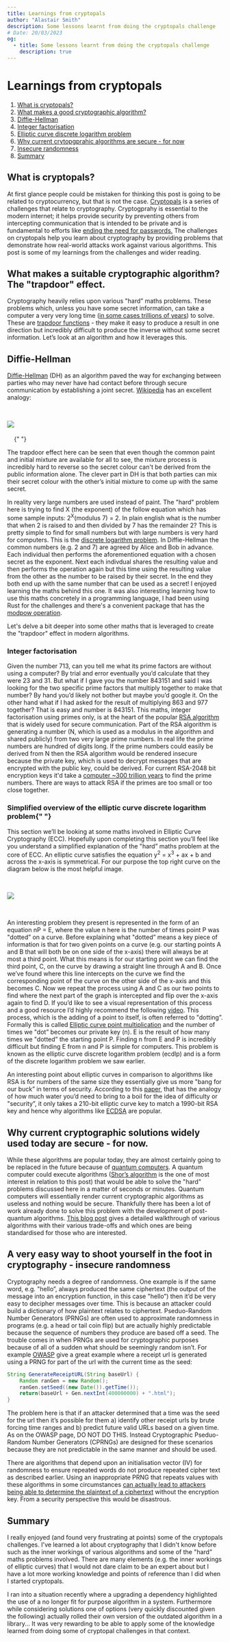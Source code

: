 ```yaml
---
title: Learnings from cryptopals
author: "Alastair Smith"
description: Some lessons learnt from doing the cryptopals challenge
# Date: 20/03/2023
og:
  - title: Some lessons learnt from doing the cryptopals challenge
    description: true
---
```



<Post>

# Learnings from cryptopals

1. [What is cryptopals?](#cryptopals)
2. [What makes a good cryptographic algorithm?](#trapdoor)
3. [Diffie-Hellman](#diffie-hellman)
4. [Integer factorisation](#integer-factorisation)
5. [Elliptic curve discrete logarithm problem](#ecdlp)
6. [Why current crytopgprahic algorithms are secure - for now](#secure-for-now)
7. [Insecure randomness](#insecure-randomness)
8. [Summary](#summary)

## What is cryptopals? <a name="cryptopals"></a>

At first glance people could be mistaken for thinking this post is going to be related to cryptocurrency, but that is not the case. [Cryptopals](https://cryptopals.com/) is a series of challenges that relate to cryptography. Cryptogprahy is essential to the modern internet; it helps provide security by preventing others from intercepting communication that is intended to be private and is fundamental to efforts like [ending the need for passwords.](https://blog.google/technology/safety-security/the-beginning-of-the-end-of-the-password/) The challenges on cryptopals help you learn about cryptography by providing problems that demonstrate how real-world attacks work against various algorithms. This post is some of my learnings from the challenges and wider reading.

## What makes a suitable cryptographic algorithm? The "trapdoor" effect. <a name="trapdoor"></a>

Cryptography heavily relies upon various "hard” maths problems. These problems which, unless you have some secret information, can take a computer a very very long time ([in some cases trillions of years](https://www.quintessencelabs.com/blog/breaking-rsa-encryption-update-state-art)) to solve. These are [trapdoor functions](https://en.wikipedia.org/wiki/Trapdoor_function) - they make it easy to produce a result in one direction but incredibly difficult to produce the inverse without some secret information. Let’s look at an algorithm and how it leverages this.

<a name="diffie-hellman"></a>
## Diffie-Hellman

[Diffie-Hellman](https://en.wikipedia.org/wiki/Diffie%E2%80%93Hellman_key_exchange#) (DH) as an algorithm paved the way for exchanging <ArticleLink href="https://en.wikipedia.org/wiki/Key_(cryptography)" text="crytographic keys"/> between parties who may never have had contact before through secure communication by establishing a joint secret. [Wikipedia](https://en.wikipedia.org/wiki/Diffie%E2%80%93Hellman_key_exchange) has an excellent analogy:

<img
  src="https://upload.wikimedia.org/wikipedia/commons/thumb/4/46/Diffie-Hellman_Key_Exchange.svg/250px-Diffie-Hellman_Key_Exchange.svg.png"
  style="background-color: white; margin: 2rem auto;"
/>{" "}

The trapdoor effect here can be seen that even though the common paint and initial mixture are available for all to see, the mixture process is incredibly hard to reverse so the secret colour can't be derived from the public information alone. The clever part in DH is that both parties can mix their secret colour with the other’s initial mixture to come up with the same secret.

In reality very large numbers are used instead of paint. The "hard" problem here is trying to find X (the exponent) of the follow equation which has some sample inputs: 2<sup>X</sup>(modulus 7) = 2. In plain english what is the number that when 2 is raised to and then divided by 7 has the remainder 2? This is pretty simple to find for small numbers but with large numbers is very hard for computers. This is the [discrete logarithm problem](https://www.khanacademy.org/computing/computer-science/cryptography/modern-crypt/v/discrete-logarithm-problem). In Diffie-Hellman the common numbers (e.g. 2 and 7) are agreed by Alice and Bob in advance. Each individual then performs the aforementioned equation with a chosen secret as the exponent. Next each indivdual shares the resulting value and then performs the operation again but this time using the resulting value from the other as the number to be raised by their secret. In the end they both end up with the same number that can be used as a secret! I enjoyed learning the maths behind this one. It was also interesting learning how to use this maths concretely in a programming language, I had been using Rust for the challenges and there's a convenient package that has the [modpow operation](https://docs.rs/num-bigint/latest/num_bigint/struct.BigUint.html#method.modpow).

Let's delve a bit deeper into some other maths that is leveraged to create the "trapdoor" effect in modern algorithms.

### Integer factorisation <a name="integer-factorisation"></a>

Given the number 713, can you tell me what its prime factors are without using a computer? By trial and error eventually you’d calculate that they were 23 and 31. But what if I gave you the number 843151 and said I was looking for the two specific prime factors that multiply together to make that number? By hand you’d likely not bother but maybe you’d google it. On the other hand what if I had asked for the result of multiplying 863 and 977 together? That is easy and number is 843151. This maths, integer factorisation using primes only, is at the heart of the popular [RSA algorithm](<https://en.wikipedia.org/wiki/RSA*(cryptosystem)>) that is widely used for secure communication. Part of the RSA algorithm is generating a number (N, which is used as a modulus in the algorithm and shared publicly) from two very large prime numbers. In real life the prime numbers are hundred of digits long. If the prime numbers could easily be derived from N then the RSA algorithm would be rendered insecure because the private key, which is used to decrypt messages that are encrypted with the public key, could be derived. For current RSA-2048 bit encryption keys it'd take a [computer ~300 trillion years](https://www.quintessencelabs.com/blog/breaking-rsa-encryption-update-state-art) to find the prime numbers. There are ways to attack RSA if the primes are too small or too close together.

<a name="ecdlp"></a>
### Simplified overview of the elliptic curve discrete logarithm problem{" "}

This section we’ll be looking at some maths involved in Elliptic Curve Cryptography (ECC). Hopefully upon completing this section you’ll feel like you understand a simplified explanation of the "hard” maths problem at the core of ECC. An elliptic curve satisfies the equation y<sup>2</sup> = x<sup>3</sup> + ax + b and across the x-axis is symmetrical. For our purpose the top right curve on the diagram below is the most helpful image.

<img
  src="https://upload.wikimedia.org/wikipedia/commons/thumb/d/db/EllipticCurveCatalog.svg/800px-EllipticCurveCatalog.svg.png"
  style="background-color: white; margin: 2rem auto;"
/>

An interesting problem they present is represented in the form of an equation nP = E, where the value n here is the number
of times point P was "dotted” on a curve. Before explaining what "dotted” means a
key piece of information is that for two given points on a curve (e.g. our starting
points A and B that will both be on one side of the x-axis) there will always be at most a third point. What this means is for our
starting point we can find the third point, C, on the curve by drawing a straight
line through A and B. Once we’ve found where this line intercepts on the curve we
find the corresponding point of the curve on the other side of the x-axis and this
becomes C. Now we repeat the process using A and C as our two points to find where
the next part of the graph is intercepted and flip over the x-axis again to find D. If you’d like
to see a visual representation of this process and a good resource I’d highly recommend
the following [video](https://www.youtube.com/watch?v=gAtBM06xwaw). This process,
which is the adding of a point to itself, is often referred to "dotting”. Formally this is called
[Elliptic curve point multiplication](https://en.wikipedia.org/wiki/Elliptic_curve_point_multiplication)
and the number of times we "dot” becomes our private key (n). E is the result of
how many times we "dotted” the starting point P. Finding n from E and P is incredibly
difficult but finding E from n and P is simple for computers. This problem is known
as the elliptic curve discrete logarithm problem (ecdlp) and is a form of the discrete
logarithm problem we saw earlier.

An interesting point about elliptic curves in comparison to algorithms like RSA is for numbers of
the same size they essentially give us more "bang for our buck” in terms of security.
According to this [paper](https://eprint.iacr.org/2013/635.pdf?ref=blog.cloudflare.com),
that has the analogy of how much water you’d need to bring to a boil for the idea
of difficulty or "security”, it only takes a 210-bit elliptic curve key to match
a 1990-bit RSA key and hence why algorithms like [ECDSA](https://en.wikipedia.org/wiki/Elliptic_Curve_Digital_Signature_Algorithm)
are popular.

## Why current cryptographic solutions widely used today are secure - for now. <a name="secure-for-now"/>

While these algorithms are popular today, they are almost certainly going to be replaced in the future because of [quantum computers](https://blog.cloudflare.com/towards-post-quantum-cryptography-in-tls/). A quantum computer could execute algorithms ([Shor’s algorithm](https://quantum-computing.ibm.com/composer/docs/iqx/guide/shors-algorithm) is the one of most interest in relation to this post) that would be able to solve the "hard" problems discussed here in a matter of seconds or minutes. Quantum computers will essentially render current cryptographic algorithms as useless and nothing would be secure. Thankfully there has been a lot of work already done to solve this problem with the development of post-quantum algorithms. [This blog post](https://blog.cloudflare.com/nist-post-quantum-surprise/) gives a detailed walkthrough of various algorithms with their various trade-offs and which ones are being standardised for those who are interested.

## A very easy way to shoot yourself in the foot in cryptography - insecure randomness<a name="insecure-randomness"/>

Cryptography needs a degree of randomness. One example is if the same word, e.g. "hello”, always produced the same ciphertext (the output of the message into an encryption function, in this case "hello”) then it’d be very easy to decipher messages over time. This is because an attacker could build a dictionary of how plaintext relates to ciphertext. Pseduo-Random Number Generators (PRNGs) are often used to approximate randomness in programs (e.g. a head or tail coin flip) but are actually highly predictable because the sequence of numbers they produce are based off a seed. The trouble comes in when PRNGs are used for cryptographic purposes because of all of a sudden what should be seemingly random isn’t. For example [OWASP](https://owasp.org/www-community/vulnerabilities/Insecure_Randomness) give a great example where a receipt url is generated using a PRNG for part of the url with the current time as the seed:

```java
String GenerateReceiptURL(String baseUrl) {
    Random ranGen = new Random();
    ranGen.setSeed((new Date()).getTime());
    return(baseUrl + Gen.nextInt(400000000) + ".html");
}
```

The problem here is that if an attacker determined that a time was the seed for the url then it’s possible for them a) identify other receipt urls by brute forcing time ranges and b) predict future valid URLs based on a given time. As on the OWASP page, DO NOT DO THIS. Instead Cryptographic Pseduo-Random Number Generators (CPRNGs) are designed for these scenarios because they are not predictable in the same manner and should be used.

There are algorithms that depend upon an initialisation vector (IV) for randomness to ensure repeated words do not produce repeated cipher text as described earlier. Using an inappropriate PRNG that repeats values with these algorithms in some circumstances [can actually lead to attackers being able to determine the plaintext of a ciphertext](https://stackered.com/blog/iv-mishandling/) without the encryption key. From a security perspective this would be disastrous.

## Summary <a name="summary"/>

I really enjoyed (and found very frustrating at points) some of the cryptopals challenges. I've learned a lot about cryptography that I didn't know before such as the inner workings of various algorithms and some of the "hard” maths problems involved. There are many elements (e.g. the inner workings of elliptic curves) that I would not dare claim to be an expert about but I have a lot more working knowledge and points of reference than I did when I started cryptopals.

I ran into a situation recently where a upgrading a dependency highlighted the use of a no longer fit for purpose algorithm in a system. Furthermore while considering solutions one of options (very quickly discounted given the following) actually rolled their own version of the outdated algorithm in a library... It was very rewarding to be able to apply some of the knowledge learned from doing some of cryptopal challenges in that context.

</Post>

